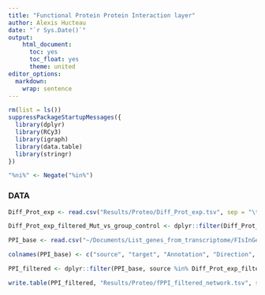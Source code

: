 ```yaml
---
title: "Functional Protein Protein Interaction layer"
author: Alexis Hucteau
date: "`r Sys.Date()`"
output:
    html_document:
      toc: yes
      toc_float: yes
      theme: united
editor_options:
  markdown:
    wrap: sentence
---
```


```r
rm(list = ls())
suppressPackageStartupMessages({
  library(dplyr)
  library(RCy3)
  library(igraph)
  library(data.table)
  library(stringr)
})

"%ni%" <- Negate("%in%")
```

### DATA

```r
Diff_Prot_exp <- read.csv("Results/Proteo/Diff_Prot_exp.tsv", sep = "\t", check.names = F)

Diff_Prot_exp_filtered_Mut_vs_group_control <- dplyr::filter(Diff_Prot_exp, Mutations_of_interest_vs_Group_control_p.val < 0.1) 

PPI_base <- read.csv("~/Documents/List_genes_from_transcriptome/FIsInGene_020720_with_annotations.tsv", sep = "\t")

colnames(PPI_base) <- c("source", "target", "Annotation", "Direction", "Score")

PPI_filtered <- dplyr::filter(PPI_base, source %in% Diff_Prot_exp_filtered_Mut_vs_group_control$name & target %in% Diff_Prot_exp_filtered_Mut_vs_group_control$name)
```

```r
write.table(PPI_filtered, "Results/Proteo/fPPI_filtered_network.tsv", sep = "\t", row.names = F)
```


